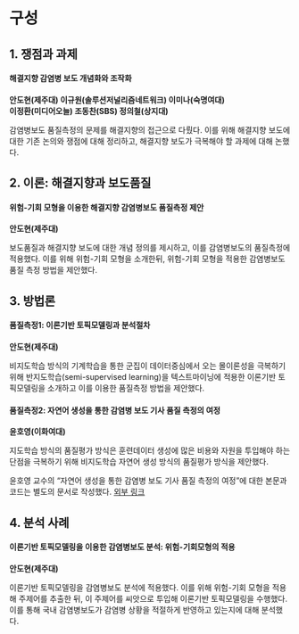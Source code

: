 # 구성 {-}

## 1. 쟁점과 과제 {-}
#### 해결지향 감염병 보도 개념화와 조작화 {-}
**안도현(제주대) 이규원(솔루션저널리즘네트워크) 이미나(숙명여대)**  
**이정환(미디어오늘) 조동찬(SBS) 정의철(상지대)**

감염병보도 품질측정의 문제를 해결지향의 접근으로 다뤘다. 이를 위해 해결지향 보도에 대한 기존 논의와 쟁점에 대해 정리하고, 해결지향 보도가 극복해야 할 과제에 대해 논했다. 


## 2. 이론: 해결지향과 보도품질 {-}
#### 위험-기회 모형을 이용한 해결지향 감염병보도 품질측정 제안 {-}
**안도현(제주대)**

보도품질과 해결지향 보도에 대한 개념 정의를 제시하고, 이를 감염병보도의 품질측정에 적용했다. 이를 위해 위험-기회 모형을 소개한뒤, 위험-기회 모형을 적용한 감염병보도 품질 측정 방법을 제안했다.


## 3. 방법론 {-}
#### 품질측정1: 이론기반 토픽모델링과 분석절차 {-}
**안도현(제주대)**

비지도학습 방식의 기계학습을 통한 군집이 데이터중심에서 오는 몰이론성을 극복하기 위해 반지도학습(semi-supervised learning)을 텍스트마이닝에 적용한 이론기반 토픽모델링을 소개하고 이를 이용한 품질측정 방법을 제안했다. 

#### 품질측정2: 자연어 생성을 통한 감염병 보도 기사 품질 측정의 여정 {-}
**윤호영(이화여대)**

지도학습 방식의 품질평가 방식은 훈련데이터 생성에 많은 비용와 자원을 투입해야 하는 단점을 극복하기 위해 비지도학습 자연어 생성 방식의 품질평가 방식을 제안했다. 

윤호영 교수의 "자연어 생성을 통한 감염병 보도 기사 품질 측정의 여정"에 대한 본문과 코드는 별도의 문서로 작성했다. [외부 링크](https://colab.research.google.com/drive/1MVX2e1AzEH8pFxvMUunY_pG2LxQYiW-Y?usp=sharing#scrollTo=hhs0oJ0A3GAU)

## 4. 분석 사례 {-}
#### 이론기반 토픽모델링을 이용한 감염병보도 분석: 위험-기회모형의 적용 {-}
**안도현(제주대)**

이론기반 토픽모델링을 감염병보도 분석에 적용했다. 이를 위해 위험-기회 모형을 적용해 주제어를 추출한 뒤, 이 주제어를 씨앗으로 투입해 이론기반 토픽모델링을 수행했다. 이를 통해 국내 감염병보도가 감염병 상황을 적절하게 반영하고 있는지에 대해 분석했다. 


